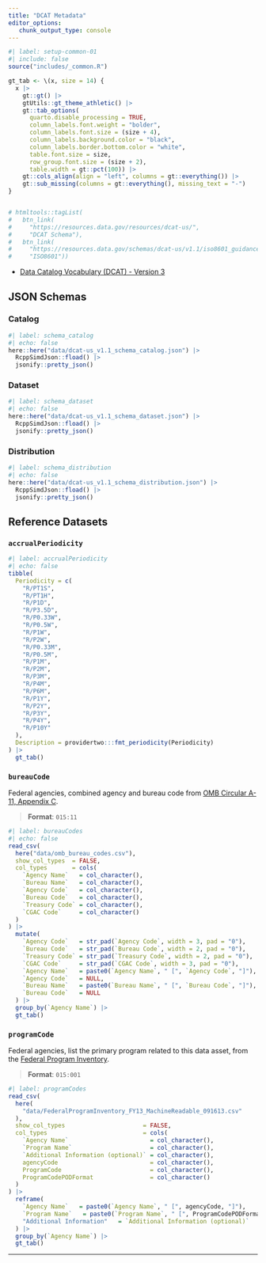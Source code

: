 ```yaml
---
title: "DCAT Metadata"
editor_options: 
   chunk_output_type: console
---
```


```r
#| label: setup-common-01
#| include: false
source("includes/_common.R")

gt_tab <- \(x, size = 14) {
  x |>
    gt::gt() |>
    gtUtils::gt_theme_athletic() |>
    gt::tab_options(
      quarto.disable_processing = TRUE,
      column_labels.font.weight = "bolder",
      column_labels.font.size = (size + 4),
      column_labels.background.color = "black",
      column_labels.border.bottom.color = "white",
      table.font.size = size,
      row_group.font.size = (size + 2),
      table.width = gt::pct(100)) |> 
    gt::cols_align(align = "left", columns = gt::everything()) |> 
    gt::sub_missing(columns = gt::everything(), missing_text = "-")
}


# htmltools::tagList(
#   btn_link(
#     "https://resources.data.gov/resources/dcat-us/", 
#     "DCAT Schema"),
#   btn_link(
#     "https://resources.data.gov/schemas/dcat-us/v1.1/iso8601_guidance/#accrualperiodicity", 
#     "ISO8601"))
```

* [Data Catalog Vocabulary (DCAT) - Version 3](https://www.w3.org/TR/vocab-dcat/)

## JSON Schemas

::: panel-tabset

### Catalog

```r
#| label: schema_catalog
#| echo: false
here::here("data/dcat-us_v1.1_schema_catalog.json") |> 
  RcppSimdJson::fload() |> 
  jsonify::pretty_json()
```


### Dataset

```r
#| label: schema_dataset
#| echo: false
here::here("data/dcat-us_v1.1_schema_dataset.json") |> 
  RcppSimdJson::fload() |> 
  jsonify::pretty_json()
```

### Distribution

```r
#| label: schema_distribution
#| echo: false
here::here("data/dcat-us_v1.1_schema_distribution.json") |> 
  RcppSimdJson::fload() |> 
  jsonify::pretty_json()
```

:::

## Reference Datasets

::: panel-tabset

### `accrualPeriodicity`

```r
#| label: accrualPeriodicity
#| echo: false
tibble(
  Periodicity = c(
    "R/PT1S",
    "R/PT1H",
    "R/P1D",
    "R/P3.5D",
    "R/P0.33W",
    "R/P0.5W",
    "R/P1W",
    "R/P2W",
    "R/P0.33M",
    "R/P0.5M",
    "R/P1M",
    "R/P2M",
    "R/P3M",
    "R/P4M",
    "R/P6M",
    "R/P1Y",
    "R/P2Y",
    "R/P3Y",
    "R/P4Y",
    "R/P10Y"
  ),
  Description = providertwo:::fmt_periodicity(Periodicity)
) |> 
  gt_tab()
```

### `bureauCode`

Federal agencies, combined agency and bureau code from [OMB Circular A-11, Appendix C](https://obamawhitehouse.archives.gov/sites/default/files/omb/assets/a11_current_year/app_c.pdf).

> **Format**: `015:11`

```r
#| label: bureauCodes
#| echo: false
read_csv(
  here("data/omb_bureau_codes.csv"),
  show_col_types  = FALSE,
  col_types       = cols(
    `Agency Name`   = col_character(),
    `Bureau Name`   = col_character(),
    `Agency Code`   = col_character(),
    `Bureau Code`   = col_character(),
    `Treasury Code` = col_character(),
    `CGAC Code`     = col_character()
  )
) |>
  mutate(
    `Agency Code`   = str_pad(`Agency Code`, width = 3, pad = "0"),
    `Bureau Code`   = str_pad(`Bureau Code`, width = 2, pad = "0"),
    `Treasury Code` = str_pad(`Treasury Code`, width = 2, pad = "0"),
    `CGAC Code`     = str_pad(`CGAC Code`, width = 3, pad = "0"),
    `Agency Name`   = paste0(`Agency Name`, " [", `Agency Code`, "]"),
    `Agency Code`   = NULL,
    `Bureau Name`   = paste0(`Bureau Name`, " [", `Bureau Code`, "]"),
    `Bureau Code`   = NULL
  ) |>
  group_by(`Agency Name`) |> 
  gt_tab()
```

### `programCode`

Federal agencies, list the primary program related to this data asset, from the [Federal Program Inventory](https://resources.data.gov/schemas/dcat-us/v1.1/FederalProgramInventory_FY13_MachineReadable_091613.csv).

> **Format**: `015:001`

```r
#| label: programCodes
read_csv(
  here(
    "data/FederalProgramInventory_FY13_MachineReadable_091613.csv"
  ),
  show_col_types                      = FALSE,
  col_types                           = cols(
    `Agency Name`                       = col_character(),
    `Program Name`                      = col_character(),
    `Additional Information (optional)` = col_character(),
    agencyCode                          = col_character(),
    ProgramCode                         = col_character(),
    ProgramCodePODFormat                = col_character()
  )
) |>
  reframe(
    `Agency Name`   = paste0(`Agency Name`, " [", agencyCode, "]"),
    `Program Name`   = paste0(`Program Name`, " [", ProgramCodePODFormat, "]"),
    "Additional Information"   = `Additional Information (optional)`
  ) |>
  group_by(`Agency Name`) |> 
  gt_tab()
```


::: 


<hr>
